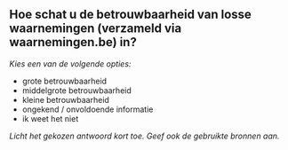 

## Hoe schat u de betrouwbaarheid van losse waarnemingen (verzameld via waarnemingen.be) in?

*Kies een van de volgende opties:*

- grote betrouwbaarheid
- middelgrote betrouwbaarheid
- kleine betrouwbaarheid
- ongekend / onvoldoende informatie
- ik weet het niet

*Licht het gekozen antwoord kort toe. Geef ook de gebruikte bronnen aan.*

&nbsp;

\newpage
